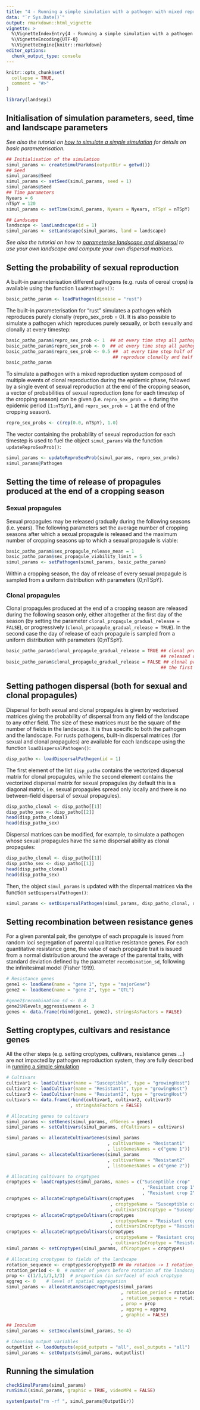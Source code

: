 ```yaml
---
title: "4 - Running a simple simulation with a pathogen with mixed reproduction system"
data: "`r Sys.Date()`"
output: rmarkdown::html_vignette
vignette: >
  %\VignetteIndexEntry{4 - Running a simple simulation with a pathogen with mixed reproduction system}
  %\VignetteEncoding{UTF-8}
  %\VignetteEngine{knitr::rmarkdown}
editor_options: 
  chunk_output_type: console
---
```


```r
knitr::opts_chunk$set(
  collapse = TRUE,
  comment = "#>"
)
```


```r
library(landsepi)
```


## Initialisation of simulation parameters, seed, time and landscape parameters

*See also the tutorial on [how to simulate a simple simulation](O1-run_simple_simul.html) 
for details on basic parameterisation.*

```r
## Initialisation of the simulation
simul_params <- createSimulParams(outputDir = getwd())
## Seed
simul_params@Seed
simul_params <- setSeed(simul_params, seed = 1)
simul_params@Seed
## Time parameters
Nyears = 6 
nTSpY = 120
simul_params <- setTime(simul_params, Nyears = Nyears, nTSpY = nTSpY)

## Landscape
landscape <- loadLandscape(id = 1)
simul_params <- setLandscape(simul_params, land = landscape)
```

*See also the tutorial on how to [parameterise landscape and dispersal](O3-landscape_dispersal.html) 
to use your own landscape and compute your own dispersal matrices.*


## Setting the probability of sexual reproduction

A built-in parameterisation different pathogens (e.g. rusts of cereal crops) is available using the function `loadPathogen()`:
```r
basic_patho_param <- loadPathogen(disease = "rust")
```

The built-in parameterisation for "rust" simulates a pathogen which reproduces
purely clonally (repro_sex_prob = 0). It is also possible to simulate a pathogen which reproduces 
purely sexually, or both sexually and clonally at every timestep:
```r
basic_patho_param$repro_sex_prob <- 1  ## at every time step all pathogen individuals reproduces sexually
basic_patho_param$repro_sex_prob <- 0  ## at every time step all pathogen individuals reproduces clonally
basic_patho_param$repro_sex_prob <- 0.5 ##  at every time step half of the pathogen population
                                        ## reproduce clonally and half sexually
basic_patho_param
```

To simulate a pathogen with a mixed reproduction system composed of multiple events of clonal reproduction 
during the epidemic phase, followed by a single event of sexual reproduction at the end of the cropping season, 
a vector of probabilities of sexual reproduction (one for each timestep of the cropping season)
can be given (i.e. `repro_sex_prob = 0` during the epidemic period `[1:nTSpY]`, and `repro_sex_prob = 1` at the 
end of the cropping season). 
```r
repro_sex_probs <- c(rep(0.0, nTSpY), 1.0)  
```

The vector containing the probability of sexual reproduction for each timestep is used 
to fuel the object `simul_params` via the function `updateReproSexProb()`:
```r
simul_params <- updateReproSexProb(simul_params, repro_sex_probs)
simul_params@Pathogen 
```

## Setting the time of release of propagules produced at the end of a cropping season

### Sexual propagules

Sexual propagules may be released gradually during the following seasons (i.e. years). 
The following parameters set the average number of cropping seasons after which a 
sexual propagule is released and the maximum number of cropping seasons up to which
a sexual propagule is viable:
```r
basic_patho_param$sex_propagule_release_mean = 1
basic_patho_param$sex_propagule_viability_limit = 5
simul_params <- setPathogen(simul_params, basic_patho_param)  
```
Within a cropping season, the day of release of every sexual propagule
is sampled from a uniform distribution with parameters \{0;nTSpY\}.

### Clonal propagules

Clonal propagules produced at the end of a cropping season are released during the
following season only, either altogether at the first day of the season (by setting
the parameter `clonal_propagule_gradual_release = FALSE`), or progressively 
(`clonal_propagule_gradual_release = TRUE`). In the second case
the day of release of each propagule is sampled from a uniform distribution with parameters \{0;nTSpY\}.
```r
basic_patho_param$clonal_propagule_gradual_release = TRUE ## clonal propagules are progressively 
                                                          ## released during the next cropping season
basic_patho_param$clonal_propagule_gradual_release = FALSE ## clonal propagules are released at 
                                                          ## the first day of the next cropping season
```

## Setting pathogen dispersal (both for sexual and clonal propagules)

Dispersal for both sexual and clonal propagules is given by vectorised matrices giving
the probability of dispersal from any field of the landscape to any other field. 
The size of these matrices must be the square of the number of fields in the landscape. 
It is thus specific to both the pathogen and the landscape. For rusts pathogens, 
built-in dispersal matrices (for sexual and clonal propagules) 
are available for each landscape using the function `loadDispersalPathogen()`:
```r
disp_patho <- loadDispersalPathogen(id = 1)
```

The first element of the list `disp_patho` contains the vectorized dispersal matrix
for clonal propagules, while the second element contains the vectorized dispersal matrix
for sexual propagules (by default this is a diagonal matrix, i.e. sexual propagules spread only locally 
and there is no between-field dispersal of sexual propagules).
```r
disp_patho_clonal <- disp_patho[[1]]
disp_patho_sex <- disp_patho[[2]]
head(disp_patho_clonal)
head(disp_patho_sex)
```

Dispersal matrices can be modified, for example, to simulate a pathogen whose sexual propagules
have the same dispersal ability as clonal propagules: 
```r
disp_patho_clonal <- disp_patho[[1]]
disp_patho_sex <- disp_patho[[1]]
head(disp_patho_clonal)
head(disp_patho_sex)
```

Then, the object `simul_params` is updated with the dispersal matrices via the 
function `setDispersalPathogen()`:
```r
simul_params <- setDispersalPathogen(simul_params, disp_patho_clonal, disp_patho_sex)
```


## Setting recombination between resistance genes

For a given parental pair, the genotype of each propagule is issued from random loci segregation of parental qualitative resistance genes. For each quantitative resistance gene, the value of each propagule trait is issued from a normal distribution around the average of the parental traits, with standard deviation defined by the parameter `recombination_sd`, following the infinitesimal model (Fisher 1919).

```r
# Resistance genes
gene1 <- loadGene(name = "gene 1", type = "majorGene")
gene2 <- loadGene(name = "gene 2", type = "QTL")

#gene2$recombination_sd <- 0.8
gene2$Nlevels_aggressiveness <- 3
genes <- data.frame(rbind(gene1, gene2), stringsAsFactors = FALSE)
```


## Setting croptypes, cultivars and resistance genes

All the other steps (e.g. setting croptypes, cultivars, resistance genes ...) are not
impacted by pathogen reproduction system, they are fully described in 
[running a simple simulation](O1-run_simple_simul.html) 

```r
# Cultivars
cultivar1 <- loadCultivar(name = "Susceptible", type = "growingHost")
cultivar2 <- loadCultivar(name = "Resistant1", type = "growingHost")
cultivar3 <- loadCultivar(name = "Resistant2", type = "growingHost")
cultivars <- data.frame(rbind(cultivar1, cultivar2, cultivar3)
                        , stringsAsFactors = FALSE)

# Allocating genes to cultivars
simul_params <- setGenes(simul_params, dfGenes = genes)
simul_params <- setCultivars(simul_params, dfCultivars = cultivars)

simul_params <- allocateCultivarGenes(simul_params
                                      , cultivarName = "Resistant1"
                                      , listGenesNames = c("gene 1"))
simul_params <- allocateCultivarGenes(simul_params
                                      , cultivarName = "Resistant2"
                                      , listGenesNames = c("gene 2"))

# Allocating cultivars to croptypes
croptypes <- loadCroptypes(simul_params, names = c("Susceptible crop"
                                                   , "Resistant crop 1"
                                                   , "Resistant crop 2"))
croptypes <- allocateCroptypeCultivars(croptypes
                                       , croptypeName = "Susceptible crop"
                                       , cultivarsInCroptype = "Susceptible")
croptypes <- allocateCroptypeCultivars(croptypes
                                       , croptypeName = "Resistant crop 1"
                                       , cultivarsInCroptype = "Resistant1")
croptypes <- allocateCroptypeCultivars(croptypes
                                       , croptypeName = "Resistant crop 2"
                                       , cultivarsInCroptype = "Resistant2")
simul_params <- setCroptypes(simul_params, dfCroptypes = croptypes)

# Allocating croptypes to fields of the landscape
rotation_sequence <- croptypes$croptypeID ## No rotation -> 1 rotation_sequence element
rotation_period <- 0  # number of years before rotation of the landscape
prop <- c(1/3,1/3,1/3)  # proportion (in surface) of each croptype
aggreg <- 0    # level of spatial aggregation
simul_params <- allocateLandscapeCroptypes(simul_params
                                           , rotation_period = rotation_period
                                           , rotation_sequence = rotation_sequence
                                           , prop = prop
                                           , aggreg = aggreg
                                           , graphic = FALSE)

## Inoculum
simul_params <- setInoculum(simul_params, 5e-4) 

# Choosing output variables
outputlist <- loadOutputs(epid_outputs = "all", evol_outputs = "all")
simul_params <- setOutputs(simul_params, outputlist)
``` 


## Running the simulation

```r
checkSimulParams(simul_params)
runSimul(simul_params, graphic = TRUE, videoMP4 = FALSE)
```

```r
system(paste("rm -rf ", simul_params@OutputDir))
```




